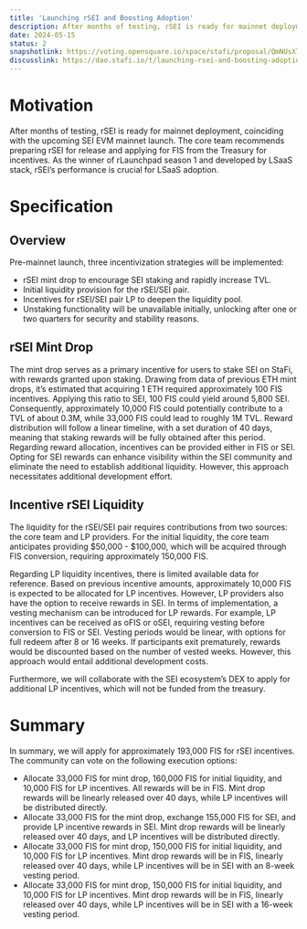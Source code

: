 ```yaml
---
title: 'Launching rSEI and Boosting Adoption'
description: After months of testing, rSEI is ready for mainnet deployment, coinciding with the upcoming SEI EVM mainnet launch. The core team recommends preparing rSEI for release and applying for FIS from the Treasury for incentives. As the winner of rLaunchpad season 1 and developed by LSaaS stack, rSEI’s performance is crucial for LSaaS adoption.
date: 2024-05-15
status: 2
snapshotlink: https://voting.opensquare.io/space/stafi/proposal/QmNUsX7nxjd4Udof5dW7c1jeRWeo4fBKFeHmSvNyCFSSzo
discusslink: https://dao.stafi.io/t/launching-rsei-and-boosting-adoption/174
---
```

# Motivation

After months of testing, rSEI is ready for mainnet deployment, coinciding with the upcoming SEI EVM mainnet launch. The core team recommends preparing rSEI for release and applying for FIS from the Treasury for incentives. As the winner of rLaunchpad season 1 and developed by LSaaS stack, rSEI’s performance is crucial for LSaaS adoption.

# Specification

## Overview

Pre-mainnet launch, three incentivization strategies will be implemented:

- rSEI mint drop to encourage SEI staking and rapidly increase TVL.
- Initial liquidity provision for the rSEI/SEI pair.
- Incentives for rSEI/SEI pair LP to deepen the liquidity pool.
- Unstaking functionality will be unavailable initially, unlocking after one or two quarters for security and stability reasons.

## rSEI Mint Drop

The mint drop serves as a primary incentive for users to stake SEI on StaFi, with rewards granted upon staking. Drawing from data of previous ETH mint drops, it’s estimated that acquiring 1 ETH required approximately 100 FIS incentives. Applying this ratio to SEI, 100 FIS could yield around 5,800 SEI. Consequently, approximately 10,000 FIS could potentially contribute to a TVL of about 0.3M, while 33,000 FIS could lead to roughly 1M TVL. Reward distribution will follow a linear timeline, with a set duration of 40 days, meaning that staking rewards will be fully obtained after this period. Regarding reward allocation, incentives can be provided either in FIS or SEI. Opting for SEI rewards can enhance visibility within the SEI community and eliminate the need to establish additional liquidity. However, this approach necessitates additional development effort.

## Incentive rSEI Liquidity

The liquidity for the rSEI/SEI pair requires contributions from two sources: the core team and LP providers. For the initial liquidity, the core team anticipates providing $50,000 - $100,000, which will be acquired through FIS conversion, requiring approximately 150,000 FIS.

Regarding LP liquidity incentives, there is limited available data for reference. Based on previous incentive amounts, approximately 10,000 FIS is expected to be allocated for LP incentives. However, LP providers also have the option to receive rewards in SEI. In terms of implementation, a vesting mechanism can be introduced for LP rewards. For example, LP incentives can be received as oFIS or oSEI, requiring vesting before conversion to FIS or SEI. Vesting periods would be linear, with options for full redeem after 8 or 16 weeks. If participants exit prematurely, rewards would be discounted based on the number of vested weeks. However, this approach would entail additional development costs.

Furthermore, we will collaborate with the SEI ecosystem’s DEX to apply for additional LP incentives, which will not be funded from the treasury.

# Summary
In summary, we will apply for approximately 193,000 FIS for rSEI incentives. The community can vote on the following execution options:

- Allocate 33,000 FIS for mint drop, 160,000 FIS for initial liquidity, and 10,000 FIS for LP incentives. All rewards will be in FIS. Mint drop rewards will be linearly released over 40 days, while LP incentives will be distributed directly.
- Allocate 33,000 FIS for the mint drop, exchange 155,000 FIS for SEI, and provide LP incentive rewards in SEI. Mint drop rewards will be linearly released over 40 days, and LP incentives will be distributed directly.
- Allocate 33,000 FIS for mint drop, 150,000 FIS for initial liquidity, and 10,000 FIS for LP incentives. Mint drop rewards will be in FIS, linearly released over 40 days, while LP incentives will be in SEI with an 8-week vesting period.
- Allocate 33,000 FIS for mint drop, 150,000 FIS for initial liquidity, and 10,000 FIS for LP incentives. Mint drop rewards will be in FIS, linearly released over 40 days, while LP incentives will be in SEI with a 16-week vesting period.